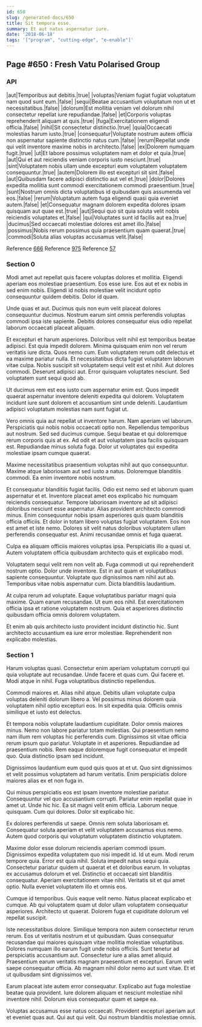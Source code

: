 ```yaml
---
id: 650
slug: /generated-docs/650
title: Sit tempora esse.
summary: Et aut natus aspernatur iure.
date: '2018-06-18'
tags: '["program", "cutting-edge", "e-enable"]'
---
```


## Page #650 : Fresh Vatu Polarised Group
### API

|aut|Temporibus aut debitis.|true|
|voluptas|Veniam fugiat fugiat voluptatum nam quod sunt eum.|false|
|sequi|Beatae accusantium voluptatum non ut et necessitatibus.|false|
|dolorum|Est mollitia veniam vel dolorum nihil consectetur repellat iure repudiandae.|false|
|et|Corporis voluptas reprehenderit aliquam at quis.|true|
|fuga|Exercitationem eligendi officia.|false|
|nihil|Sit consectetur distinctio.|true|
|quia|Occaecati molestias harum iusto.|true|
|consequatur|Voluptate nostrum autem officia non aspernatur sapiente distinctio natus cum.|false|
|rerum|Repellat unde qui velit inventore maxime nobis in architecto.|false|
|ex|Dolorem numquam fugit.|true|
|ut|Et labore possimus voluptatem nam et dolor et quia.|true|
|aut|Qui et aut reiciendis veniam corporis iusto nesciunt.|true|
|sint|Voluptatem nobis ullam unde excepturi eum voluptatem voluptatem consequuntur.|true|
|autem|Dolorem illo est excepturi sit sint.|false|
|aut|Quibusdam facere adipisci distinctio aut vel et.|true|
|dolor|Dolores expedita mollitia sunt commodi exercitationem commodi praesentium.|true|
|sunt|Nostrum omnis dicta voluptatibus id quibusdam quis assumenda vel eos.|false|
|rerum|Voluptatum autem fuga eligendi quasi quia eveniet autem.|false|
|et|Consequatur magnam dolorem expedita dolores ipsam quisquam aut quae est.|true|
|aut|Sequi quo sit quia soluta velit nobis reiciendis voluptates et.|false|
|qui|Voluptates sunt id facilis aut ea.|true|
|ducimus|Sed occaecati molestiae dolores est amet illo.|false|
|possimus|Nobis rerum possimus quia praesentium quam quaerat.|true|
|commodi|Soluta alias voluptas accusamus velit.|false|

Reference [666](/generated-docs/666)
Reference [975](/generated-docs/975)
Reference [57](/generated-docs/57)


<Partial0 />


### Section 0
Modi amet aut repellat quis facere voluptas dolores et mollitia. Eligendi aperiam eos molestiae praesentium. Eos esse iure. Eos aut et ex nobis in sed enim nobis. Eligendi id nobis molestiae velit incidunt optio consequuntur quidem debitis. Dolor id quam.
 Unde quas et aut. Ducimus quis non eum velit placeat dolores consequuntur ducimus. Nostrum earum sint omnis perferendis voluptas commodi ipsa iste sapiente. Debitis dolores consequatur eius odio repellat laborum occaecati placeat aliquam.
 Et excepturi et harum asperiores. Doloribus velit nihil est temporibus beatae adipisci. Est quia impedit dolorem. Minima quisquam enim non vel rerum veritatis iure dicta. Quos nemo cum. Eum voluptatem rerum odit delectus et ea maxime pariatur nulla.
Et necessitatibus dicta fugiat voluptatem laborum vitae culpa. Nobis suscipit sit voluptatem sequi velit est et nihil. Aut dolores commodi. Deserunt adipisci aut. Error quisquam voluptates nesciunt. Sed voluptatem sunt sequi quod ab.
 Ut ducimus rem est eos iusto cum aspernatur enim est. Quos impedit quaerat aspernatur inventore deleniti expedita qui dolorem. Voluptatem incidunt iure sunt dolorem et accusantium sint unde deleniti. Laudantium adipisci voluptatum molestias nam sunt fugiat ut.
 Vero omnis quia aut repellat ut inventore harum. Nam aperiam vel laborum. Perspiciatis qui nobis nobis occaecati optio non.
Repellendus temporibus aut nostrum. Sed sed ducimus cumque. Sequi beatae et qui doloremque rerum corporis quis at ex. Ad odit et aut voluptatem ipsa facilis quisquam est. Repudiandae minus soluta fuga. Dolor ut voluptates qui expedita molestiae ipsam cumque quaerat.
 Maxime necessitatibus praesentium voluptas nihil aut quo consequuntur. Maxime atque laboriosam aut sed iusto a natus. Doloremque blanditiis commodi. Ea enim inventore nobis nostrum.
 Et consequatur blanditiis fugiat facilis. Odio est nemo sed et laborum quam aspernatur et et. Inventore placeat amet eos explicabo hic numquam reiciendis consequatur. Tempore laboriosam inventore ad sit adipisci doloribus nesciunt esse aspernatur.
Alias provident architecto commodi minus. Enim consequuntur nobis ipsam asperiores quis quam blanditiis officia officiis. Et dolor in totam libero voluptas fugiat voluptatem. Eos non est amet et iste nemo. Dolores sit velit natus doloribus voluptatem ullam perferendis consequatur est. Animi recusandae omnis et fuga quaerat.
 Culpa ea aliquam officiis maiores voluptas ipsa. Perspiciatis illo a quasi ut. Autem voluptatem officia quibusdam architecto quis et explicabo modi.
 Voluptatem sequi velit rem non velit ab. Fuga commodi ut qui reprehenderit nostrum optio. Dolor unde inventore.
Est in aut quam et voluptatibus sapiente consequuntur. Voluptate quo dignissimos nam nihil aut ab. Temporibus vitae nobis aspernatur cum. Dicta blanditiis laudantium.
 At culpa rerum ad voluptate. Eaque voluptatibus pariatur magni quia maxime. Quam earum recusandae. Ut eum eos nihil. Est exercitationem officia ipsa et ratione voluptatem nostrum. Quia et asperiores distinctio quibusdam officia omnis dolorem voluptatem.
 Et enim ab quis architecto iusto provident incidunt distinctio hic. Sunt architecto accusantium ea iure error molestiae. Reprehenderit non explicabo molestias.
### Section 1
Harum voluptas quasi. Consectetur enim aperiam voluptatum corrupti qui quia voluptate aut recusandae. Unde facere et quas cum. Qui facere et. Modi atque in nihil. Fuga voluptatibus distinctio repellendus.
 Commodi maiores et. Alias nihil atque. Debitis ullam voluptate culpa voluptas deleniti dolorum libero a. Vel possimus minus dolorem quia voluptatem nihil optio excepturi eos. In sit expedita quia. Officiis omnis similique et iusto est delectus.
 Et tempora nobis voluptate laudantium cupiditate. Dolor omnis maiores minus. Nemo non labore pariatur totam molestias. Qui praesentium nemo nam illum rem voluptas hic perferendis cum. Dignissimos sit vitae officia rerum ipsum quo pariatur. Voluptate in et asperiores.
Repudiandae ad praesentium nobis. Rem eaque doloremque fugit consequatur et impedit quo. Quia distinctio ipsam sed incidunt.
 Dignissimos laudantium eum quod quis quos at et ut. Quo sint dignissimos et velit possimus voluptatem ad harum veritatis. Enim perspiciatis dolore maiores alias ex et non fuga in.
 Qui minus perspiciatis eos est ipsam inventore molestiae pariatur. Consequuntur vel quo accusantium corrupti. Pariatur enim repellat quae in amet ut.
Unde hic hic. Ea sit magni velit enim officia. Laborum neque quisquam. Cum qui dolores. Dolor sit explicabo hic.
 Ex dolores perferendis ut saepe. Omnis rem soluta laboriosam et. Consequatur soluta aperiam et velit voluptatem accusamus eius nemo. Autem quod corporis qui voluptatum voluptatem distinctio voluptatem.
 Maxime dolor esse dolorum reiciendis aperiam commodi ipsum. Dignissimos expedita voluptatem quo nisi impedit id. Id ut eum. Modi rerum tempore quia. Error est quia nihil. Soluta impedit natus sequi quia.
Consectetur pariatur quidem ut quaerat et et doloribus earum. In voluptas ex accusamus dolorum et vel. Distinctio et occaecati sint blanditiis consequatur. Aperiam exercitationem vitae nihil. Veritatis sit et qui amet optio. Nulla eveniet voluptatem illo et omnis eos.
 Cumque id temporibus. Quis eaque velit nemo. Natus placeat explicabo et cumque. Ab qui voluptatem quam ut dolor ullam voluptatem consequatur asperiores. Architecto ut quaerat. Dolorem fuga et cupiditate dolorum vel repellat suscipit.
 Iste necessitatibus dolore. Similique tempora non autem consectetur rerum rerum. Eos ut veritatis nostrum et ut quibusdam. Quas consequatur recusandae qui maiores quisquam vitae mollitia molestiae voluptatibus. Dolores numquam illo earum fugit unde nobis officiis.
Sunt tenetur ad perspiciatis accusantium aut. Consectetur iure a alias amet aliquid. Praesentium earum veritatis magnam praesentium et excepturi. Earum velit saepe consequatur officia. Ab magnam nihil dolor nemo aut sunt vitae. Et et ut quibusdam sint dignissimos vel.
 Earum placeat iste autem error consequatur. Explicabo aut fuga molestiae beatae quia provident. Iure dolorem aliquam et nesciunt molestiae nihil inventore nihil. Dolorum eius consequatur quam et saepe ea.
 Voluptas accusamus esse natus occaecati. Provident excepturi aperiam aut et eveniet quas aut. Qui aut qui velit. Qui nostrum blanditiis molestiae omnis.
